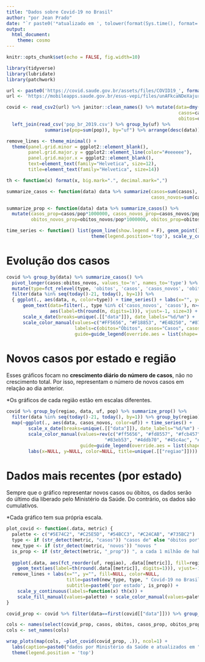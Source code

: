 ```yaml
---
title: "Dados sobre Covid-19 no Brasil"
author: "por Jean Prado"
date: "`r paste0('*atualizado em ', tolower(format(Sys.time(), format='%D%y às %Hh%M*')))`"
output:
  html_document:
    theme: cosmo
---
```


```r
knitr::opts_chunk$set(echo = FALSE, fig.width=10)

library(tidyverse)
library(lubridate)
library(patchwork)
```

```r
url <- paste0('https://covid.saude.gov.br/assets/files/COVID19_', format(today(), "%Y%m%d"), '.csv')
url <- 'https://mobileapps.saude.gov.br/esus-vepi/files/unAFkcaNDeXajurGB7LChj8SgQYS2ptm/89855f6071621391a2ae420824458ac6_Download_COVID19_20200403.csv'

covid <- read_csv2(url) %>% janitor::clean_names() %>% mutate(data=dmy(data)) %>% rename(uf=estado,
                                                               casos=casos_acumulados,
                                                               obitos=obitos_acumulados) %>% 
  left_join(read_csv('pop_br_2019.csv') %>% group_by(uf) %>%
              summarise(pop=sum(pop)), by="uf") %>% arrange(desc(data))

remove_lines <- theme_minimal() +
  theme(panel.grid.minor = ggplot2::element_blank(),
        panel.grid.major.y = ggplot2::element_line(color="#eeeeee"),
        panel.grid.major.x = ggplot2::element_blank(),
        text=element_text(family="Helvetica", size=12),
        title=element_text(family="Helvetica", size=14))

th <- function(x) format(x, big.mark=".", decimal.mark=",")

summarize_casos <- function(data) data %>% summarize(casos=sum(casos), obitos=sum(obitos),
                                                     casos_novos=sum(casos_novos), obitos_novos=sum(obitos_novos))

summarize_prop <- function(data) data %>% summarize_casos() %>% 
  mutate(casos_prop=casos/pop*1000000, casos_novos_prop=casos_novos/pop*1000000,
         obitos_novos_prop=obitos_novos/pop*1000000, obitos_prop=obitos/pop*1000000)

time_series <- function() list(geom_line(show.legend = F), geom_point(), remove_lines, labs(color=NULL),
                               theme(legend.position='top'), scale_y_continuous(labels=function(x) th(x)))
```


# **Evolução dos casos**
```r
covid %>% group_by(data) %>% summarize_casos() %>%  
  pivot_longer(casos:obitos_novos, values_to='n', names_to='type') %>%
  mutate(type=fct_relevel(type, 'obitos', 'casos', 'casos_novos', 'obitos_novos')) %>%
  filter(data %in% seq(today()-21, today(), by=1)) %>%
  { ggplot(., aes(data, n, color=type)) + time_series() + labs(x="", y="") +
      geom_text(data=filter(., type %in% c('casos_novos', 'casos'), n>=200),
                aes(label=th(round(n, digits=1))), vjust=-1, size=3) + coord_cartesian(clip = "off") +
      scale_x_date(breaks=unique(.[["data"]]), date_labels="%d/%m") + 
      scale_color_manual(values=c("#FF5656", "#F18853", "#E4B250", "#873053"),
                         labels=c(obitos="Óbitos", casos="Casos", casos_novos="Novos casos", obitos_novos="Novos óbitos"),
                         guide=guide_legend(override.aes = list(shape='square', size=6))) }
```

# **Novos casos por estado e região**

Esses gráficos focam no **crescimento diário do número de casos**, não no crescimento total. Por isso, representam o número de novos casos em relação ao dia anterior.

*Os gráficos de cada região estão em escalas diferentes.
```r
covid %>% group_by(regiao, data, uf, pop) %>% summarize_prop() %>% 
  filter(data %in% seq(today()-21, today(), by=1)) %>% group_by(regiao) %>% group_split() %>% 
  map(~ggplot(., aes(data, casos_novos, color=uf)) + time_series() +
        scale_x_date(breaks=unique(.[["data"]]), date_labels="%d/%m") +
        scale_color_manual(values=rev(c("#ff5656", "#fd8557", "#fcb457", "#e2f556",
                                    "#83eb53", "#4ddb70", "#45c4ac", "#3b7fa7", "#303687")),
                           guide=guide_legend(override.aes = list(shape='square', size=6))) +
        labs(x=NULL, y=NULL, color=NULL, title=unique(.[["regiao"]]))) %>% wrap_plots(ncol=1)
```

# **Dados mais recentes (por estado)**

Sempre que o gráfico representar novos casos ou óbitos, os dados serão do último dia liberado pelo Ministério da Saúde. Do contrário, os dados são cumulativos.

*Cada gráfico tem sua própria escala.

```r
plot_covid <- function(.data, metric) {
  palette <- c("#5E74C2", "#C25E5D", "#54BCC3", "#C24CAB", "#735BC2")
  type <- if (str_detect(metric, "casos")) "casos de" else "óbitos por"
  new_type <- if (str_detect(metric, 'novos')) "novos "
  is_prop <- if (str_detect(metric, "_prop")) ", a cada 1 milhão de habitantes"
  
  ggplot(.data, aes(fct_reorder(uf, regiao), .data[[metric]], fill=regiao, color=regiao)) + geom_col() +
    geom_text(aes(label=th(round(.data[[metric]], digits=1))), vjust=-1) + coord_cartesian(clip = "off") +
  remove_lines + labs(x="", y="", fill=NULL, color=NULL,
                      title=paste0(new_type, type, " Covid-19 no Brasil"),
                      subtitle=paste0('por estado', is_prop)) +
    scale_y_continuous(labels=function(x) th(x)) +
    scale_fill_manual(values=palette) + scale_color_manual(values=palette)
}

covid_prop <- covid %>% filter(data==first(covid[["data"]])) %>% group_by(regiao, uf, pop) %>% summarize_prop() %>% ungroup()

cols <- names(select(covid_prop, casos, obitos, casos_prop, obitos_prop, casos_novos:obitos_novos_prop))
cols <- set_names(cols)

wrap_plots(map(cols, ~plot_covid(covid_prop, .)), ncol=1) +
  labs(caption=paste0("dados por Ministério da Saúde e atualizados em ", format(today(), '%D%y'))) &
  theme(legend.position = 'top')
```

